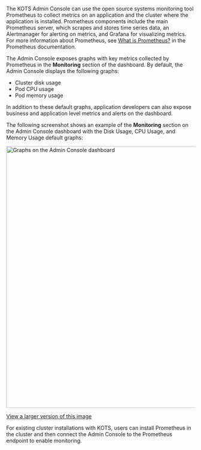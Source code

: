 The KOTS Admin Console can use the open source systems monitoring tool Prometheus to collect metrics on an application and the cluster where the application is installed. Prometheus components include the main Prometheus server, which scrapes and stores time series data, an Alertmanager for alerting on metrics, and Grafana for visualizing metrics. For more information about Prometheus, see [What is Prometheus?](https://prometheus.io/docs/introduction/overview/) in the Prometheus documentation.

The Admin Console exposes graphs with key metrics collected by Prometheus in the **Monitoring** section of the dashboard. By default, the Admin Console displays the following graphs:

* Cluster disk usage
* Pod CPU usage
* Pod memory usage

In addition to these default graphs, application developers can also expose business and application level metrics and alerts on the dashboard.

The following screenshot shows an example of the **Monitoring** section on the Admin Console dashboard with the Disk Usage, CPU Usage, and Memory Usage default graphs:

<img alt="Graphs on the Admin Console dashboard" src="/images/kotsadm-dashboard-graph.png" width="700px"/> 

[View a larger version of this image](/images/kotsadm-dashboard-graph.png)

For existing cluster installations with KOTS, users can install Prometheus in the cluster and then connect the Admin Console to the Prometheus endpoint to enable monitoring.